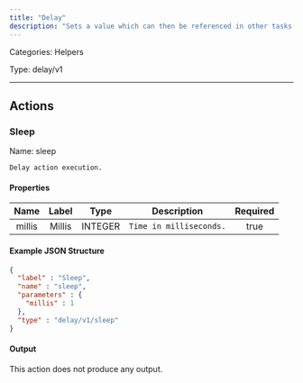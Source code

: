 ```yaml
---
title: "Delay"
description: "Sets a value which can then be referenced in other tasks."
---
```



Categories: Helpers


Type: delay/v1

<hr />



## Actions


### Sleep
Name: sleep

`Delay action execution.`

#### Properties

|      Name       |      Label     |     Type     |     Description     | Required |
|:---------------:|:--------------:|:------------:|:-------------------:|:--------:|
| millis | Millis | INTEGER | `Time in milliseconds.` | true |

#### Example JSON Structure
```json
{
  "label" : "Sleep",
  "name" : "sleep",
  "parameters" : {
    "millis" : 1
  },
  "type" : "delay/v1/sleep"
}
```

#### Output

This action does not produce any output.






